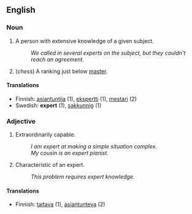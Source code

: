 == English ==

=== Noun ===

# A person with extensive knowledge of a given subject.
#: ''We called in several experts on the subject, but they couldn't reach an agreement.''
# (''chess'') A ranking just below [[master]].

==== Translations ====

*Finnish: [[asiantuntija]] (1), [[ekspertti]] (1), [[mestari]] (2)
*Swedish: '''expert''' (1), [[sakkunnig]] (1) 

=== Adjective ===

# Extraordinarily capable.
#: ''I am expert at making a simple situation complex.''
#: ''My cousin is an expert pianist.''
# Characteristic of an expert.
#: ''This problem requires expert knowledge.''

==== Translations ====

*Finnish: [[taitava]] (1), [[asiantunteva]] (2)